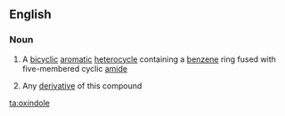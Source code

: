 ==English==

===Noun===
{{wikipedia}}
{{en-noun|s|-}}

#{{context|uncountable|organic compound|lang=en}} A [[bicyclic]] [[aromatic]] [[heterocycle]] containing a [[benzene]] ring fused with five-membered cyclic [[amide]]
#{{context|countable|organic compound|lang=en}} Any [[derivative]] of this compound

[[ta:oxindole]]